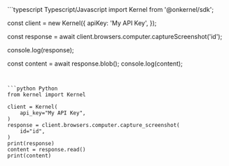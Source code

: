 <CodeGroup>
```typescript Typescript/Javascript
import Kernel from '@onkernel/sdk';

const client = new Kernel({
  apiKey: 'My API Key',
});

const response = await client.browsers.computer.captureScreenshot('id');

console.log(response);

const content = await response.blob();
console.log(content);
```


```python Python
from kernel import Kernel

client = Kernel(
    api_key="My API Key",
)
response = client.browsers.computer.capture_screenshot(
    id="id",
)
print(response)
content = response.read()
print(content)
```
</CodeGroup>
